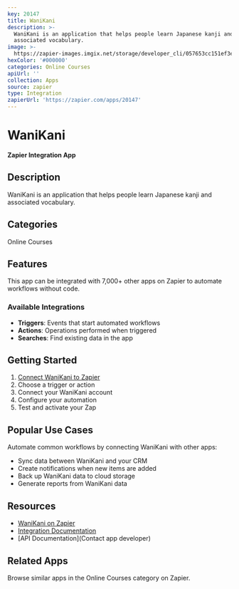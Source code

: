 ```yaml
---
key: 20147
title: WaniKani
description: >-
  WaniKani is an application that helps people learn Japanese kanji and
  associated vocabulary.
image: >-
  https://zapier-images.imgix.net/storage/developer_cli/057653cc151ef3e6c2081c99b90c23df.png?auto=format%2Ccompress&ixlib=python-3.0.0&q=50
hexColor: '#000000'
categories: Online Courses
apiUrl: ''
collection: Apps
source: zapier
type: Integration
zapierUrl: 'https://zapier.com/apps/20147'
---
```

# WaniKani

**Zapier Integration App**

## Description

WaniKani is an application that helps people learn Japanese kanji and associated vocabulary.

## Categories

Online Courses

## Features

This app can be integrated with 7,000+ other apps on Zapier to automate workflows without code.

### Available Integrations

- **Triggers**: Events that start automated workflows
- **Actions**: Operations performed when triggered
- **Searches**: Find existing data in the app

## Getting Started

1. [Connect WaniKani to Zapier](https://zapier.com/apps/20147)
2. Choose a trigger or action
3. Connect your WaniKani account
4. Configure your automation
5. Test and activate your Zap

## Popular Use Cases

Automate common workflows by connecting WaniKani with other apps:

- Sync data between WaniKani and your CRM
- Create notifications when new items are added
- Back up WaniKani data to cloud storage
- Generate reports from WaniKani data

## Resources

- [WaniKani on Zapier](https://zapier.com/apps/20147)
- [Integration Documentation](https://zapier.com/apps/20147/integrations)
- [API Documentation](Contact app developer)

## Related Apps

Browse similar apps in the Online Courses category on Zapier.
